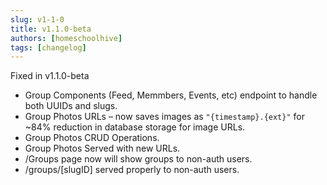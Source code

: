 ```yaml
---
slug: v1-1-0
title: v1.1.0-beta
authors: [homeschoolhive]
tags: [changelog]
---
```


Fixed in v1.1.0-beta
<!-- truncate -->
- Group Components (Feed, Memmbers, Events, etc) endpoint to handle both UUIDs and slugs.
- Group Photos URLs – now saves images as ``"{timestamp}.{ext}"`` for ~84% reduction in database storage for image URLs.
- Group Photos CRUD Operations.
- Group Photos Served with new URLs.
- /Groups page now will show groups to non-auth users.
- /groups/[slugID] served properly to non-auth users.